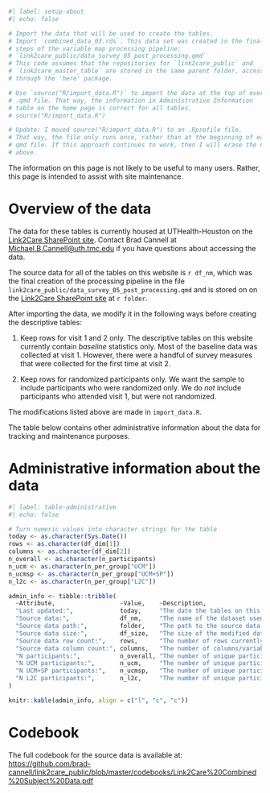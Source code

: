 
```r
#| label: setup-about
#| echo: false

# Import the data that will be used to create the tables.
# Import `combined_data_03.rds`. This data set was created in the final
# steps of the variable map processing pipeline:
# `link2care_public/data_survey_05_post_processing.qmd`
# This code assumes that the repositories for `link2care_public` and 
# `link2care_master_table` are stored in the same parent folder, accessible
# through the 'here' package.

# Use `source("R/import_data.R")` to import the data at the top of every 
# .qmd file. That way, the information in Administrative Information 
# table on the home page is correct for all tables.
# source("R/import_data.R")

# Update: I moved source("R/import_data.R") to an .Rprofile file. 
# That way, the file only runs once, rather than at the beginning of each 
# qmd file. If this approach continues to work, then I will erase the notes 
# above. 
```

::: callout-warning
The information on this page is not likely to be useful to many users. Rather, this page is intended to assist with site maintenance.
:::

# Overview of the data

The data for these tables is currently housed at UTHealth-Houston on the [Link2Care SharePoint site](https://uthtmc.sharepoint.com/sites/Link2Careproject). Contact Brad Cannell at [Michael.B.Cannell\@uth.tmc.edu](mailto:Michael.B.Cannell@uth.tmc.edu) if you have questions about accessing the data.

The source data for all of the tables on this website is ``r df_nm``, which was the final creation of the processing pipeline in the file `link2care_public/data_survey_05_post_processing.qmd` and is stored on on the [Link2Care SharePoint site](https://uthtmc.sharepoint.com/sites/Link2Careproject) at ``r folder``.

After importing the data, we modify it in the following ways before creating the descriptive tables:

1. Keep rows for visit 1 and 2 only. The descriptive tables on this website currently contain _baseline_ statistics only. Most of the baseline data was collected at visit 1. However, there were a handful of survey measures that were collected for the first time at visit 2.

2. Keep rows for randomized participants only. We want the sample to include participants who were randomized only. We do _not_ include participants who attended visit 1, but were not randomized.

The modifications listed above are made in `import_data.R`.

The table below contains other administrative information about the data for tracking and maintenance purposes. 

# Administrative information about the data

```r
#| label: table-administrative
#| echo: false

# Turn numeric values into character strings for the table 
today <- as.character(Sys.Date())
rows <- as.character(df_dim[1])
columns <- as.character(df_dim[2])
n_overall <- as.character(n_participants) 
n_ucm <- as.character(n_per_group["UCM"])
n_ucmsp <- as.character(n_per_group["UCM+SP"])
n_l2c <- as.character(n_per_group["L2C"])

admin_info <- tibble::tribble(
  ~Attribute,                  ~Value,    ~Description,
  "Last updated:",             today,     "The date the tables on this website were last updated.",
  "Source data:",              df_nm,     "The name of the dataset used to create the tables on this website.",
  "Source data path:",         folder,    "The path to the source data.",
  "Source data size:",         df_size,   "The size of the modified data used to create the tables on this website.",
  "Source data row count:",    rows,      "The number of rows currently contained in the data used to create the tables on this website.",
  "Source data column count:", columns,   "The number of columns/variables currently contained in the data used to create the tables on this website.",
  "N participants:",           n_overall, "The number of unique participants in the data used to create the tables on this website.",
  "N UCM participants:",       n_ucm,     "The number of unique participants in the data who were in the usual care management arm of the Link2Care study.",
  "N UCM+SP participants:",    n_ucmsp,   "The number of unique participants in the data who were in the usual care management plus smart phone arm of the Link2Care study.",
  "N L2C participants:",       n_l2c,     "The number of unique participants in the data who were in the Link2Care arm of the Link2Care study."
)

knitr::kable(admin_info, align = c("l", "c", "c"))
```

# Codebook

The full codebook for the source data is available at: <https://github.com/brad-cannell/link2care_public/blob/master/codebooks/Link2Care%20Combined%20Subject%20Data.pdf>
